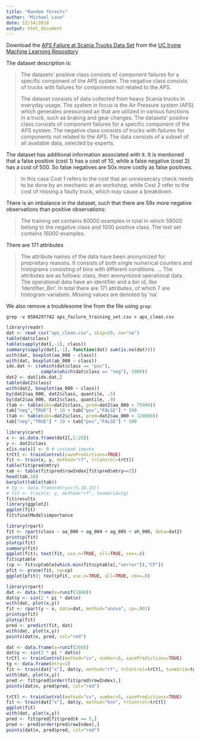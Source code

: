 ```yaml
---
title: "Random forests"
author: "Michael Love"
date: 12/14/2018
output: html_document
---
```


Download the
[APS Failure at Scania Trucks Data Set](https://archive.ics.uci.edu/ml/datasets/APS+Failure+at+Scania+Trucks) from
the
[UC Irvine Machine Learning Repository](https://archive.ics.uci.edu/ml/index.php)

The dataset description is:

> The datasets' positive class consists of component failures for a
> specific component of the APS system. The negative class consists of
> trucks with failures for components not related to the APS.
>
> The dataset consists of data collected from heavy Scania 
> trucks in everyday usage. The system in focus is the 
> Air Pressure system (APS) which generates pressurised 
> air that are utilized in various functions in a truck, 
> such as braking and gear changes. The datasets' 
> positive class consists of component failures 
> for a specific component of the APS system. 
> The negative class consists of trucks with failures 
> for components not related to the APS. The data consists 
> of a subset of all available data, selected by experts. 

The dataset has additional information associated with it. It is
mentioned that a false positive (cost 1) has a cost of 10, while a
false negative (cost 2) has a cost of 500. So false negatives are 50x
more costly as false positives.

> In this case Cost 1 refers to the cost that an unnessecary 
> check needs to be done by an mechanic at an workshop, while 
> Cost 2 refer to the cost of missing a faulty truck, 
> which may cause a breakdown. 

There is an imbalance in the dataset, such that there are 59x more
negative observations than positive observations:

> The training set contains 60000 examples in total in which 
> 59000 belong to the negative class and 1000 positive class. 
> The test set contains 16000 examples. 

There are 171 attributes

> The attribute names of the data have been anonymized for 
> proprietary reasons. It consists of both single numerical 
> counters and histograms consisting of bins with different 
> conditions. 
> ...
> The attributes are as follows: class, then 
> anonymized operational data. The operational data have 
> an identifier and a bin id, like 'Identifier_Bin'. 
> In total there are 171 attributes, of which 7 are 
> histogram variabels. Missing values are denoted by 'na'.

We also remove a troublesome line from the file using `grep`:

```
grep -v 8584297742 aps_failure_training_set.csv > aps_clean.csv
```

```r
library(readr)
dat <- read_csv("aps_clean.csv", skip=20, na="na")
table(dat$class)
table(sapply(dat[,-1], class))
summary(sapply(dat[,-1], function(dat) sum(is.na(dat))))
with(dat, boxplot(aa_000 ~ class))
with(dat, boxplot(ab_000 ~ class))
idx.dat <- c(which(dat$class == "pos"),
             sample(which(dat$class == "neg"), 1000))
dat2 <- dat[idx.dat,]
table(dat2$class)
with(dat2, boxplot(aa_000 ~ class))
by(dat2$aa_000, dat2$class, quantile, .5)
by(dat2$aa_000, dat2$class, quantile, .9)
(tab <- table(obs=dat2$class, pred=dat2$aa_000 > 75000))
tab["neg","TRUE"] * 10 + tab["pos","FALSE"] * 500
(tab <- table(obs=dat2$class, pred=dat2$aa_000 > 120000))
tab["neg","TRUE"] * 10 + tab["pos","FALSE"] * 500
```

```r
library(caret)
x <- as.data.frame(dat2[,2:20])
y <- dat2$class
x[is.na(x)] <- 0 # instead impute
trCtl <- trainControl(savePredictions=TRUE)
fit <- train(x, y, method="rf", trControl=trCtl)
table(fit$pred$mtry)
tab <- table(fit$pred$rowIndex[fit$pred$mtry==2])
head(tab,10)
barplot(table(tab))
# tg <- data.frame(mtry=c(5,10,15))
# fit <- train(x, y, method="rf", tuneGrid=tg)
fit$results
library(ggplot2)
ggplot(fit)
fit$finalModel$importance
```

```r
library(rpart)
fit <- rpart(class ~ aa_000 + ag_004 + ag_005 + ah_000, data=dat2)
printcp(fit)
plotcp(fit)
summary(fit)
ggplot(fit); text(fit, use.n=TRUE, all=TRUE, cex=.8)
fit$cptable
(cp <- fit$cptable[which.min(fit$cptable[,"xerror"]),"CP"])
pfit <- prune(fit, cp=cp)
ggplot(pfit); text(pfit, use.n=TRUE, all=TRUE, cex=.8)
```

```r
library(rpart)
dat <- data.frame(x=runif(1000))
dat$y <- sin(2 * pi * dat$x)
with(dat, plot(x,y))
fit <- rpart(y ~ x, data=dat, method="anova", cp=.001)
printcp(fit)
plotcp(fit)
pred <- predict(fit, dat)
with(dat, plot(x,y))
points(dat$x, pred, col="red")
```

```r
dat <- data.frame(x=runif(200))
dat$y <- sin(2 * pi * dat$x)
trCtl <- trainControl(method="cv", number=5, savePredictions=TRUE)
tg <- data.frame(mtry=1)
fit <- train(dat["x"], dat$y, method="rf", trControl=trCtl, tuneGrid=tg)
with(dat, plot(x,y))
pred <- fit$pred[order(fit$pred$rowIndex),]
points(dat$x, pred$pred, col="red")
```

```r
trCtl <- trainControl(method="cv", number=5, savePredictions=TRUE)
fit <- train(dat["x"], dat$y, method="knn", trControl=trCtl)
ggplot(fit)
with(dat, plot(x,y))
pred <- fit$pred[fit$pred$k == 5,]
pred <- pred[order(pred$rowIndex),]
points(dat$x, pred$pred, col="red")
```

